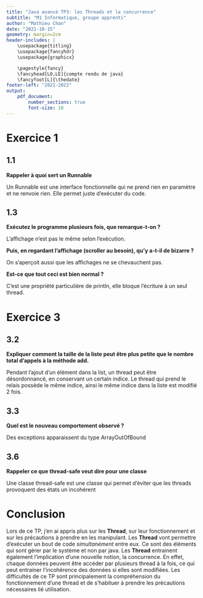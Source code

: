 ```yaml
---
title: "Java avancé TP3: les Threads et la concurrence"
subtitle: "M1 Informatique, groupe apprenti"
author: "Mathieu Chan"
date: "2021-10-15"
geometry: margin=2cm
header-includes: |
	\usepackage{titling}
	\usepackage{fancyhdr}
	\usepackage{graphicx}

	\pagestyle{fancy}
	\fancyhead[LO,LE]{compte rendu de java}
	\fancyfoot[L]{\thedate}
footer-left: "2021-2022"
output:
    pdf_document:
        number_sections: true
		font-size: 10
---
```


\newpage

# Exercice 1

## 1.1

__Rappeler à quoi sert un Runnable__

Un Runnable est une interface fonctionnelle qui ne prend rien en paramètre et ne
renvoie rien. Elle permet juste d'exécuter du code.

## 1.3

__Exécutez le programme plusieurs fois, que remarque-t-on ?__

L'affichage n'est pas le même selon l'exécution.

__Puis, en regardant l'affichage (scroller au besoin), qu'y a-t-il de bizarre
?__

On s'aperçoit aussi que les affichages ne se chevauchent pas.

__Est-ce que tout ceci est bien normal ?__

C'est une propriété particulière de println, elle bloque l'écriture à un seul
thread.

# Exercice 3

## 3.2

__Expliquer comment la taille de la liste peut être plus petite que le nombre
total d'appels à la méthode add.__

Pendant l'ajout d'un élément dans la list, un thread peut être désordonnancé,
en conservant un certain indice.
Le thread qui prend le relais possède le même indice, ainsi le même indice dans
la liste est modifié 2 fois.

## 3.3

__Quel est le nouveau comportement observé ?__

Des exceptions apparaissent du type ArrayOutOfBound

## 3.6

__Rappeler ce que thread-safe veut dire pour une classe__

Une classe thread-safe est une classe qui permet d'éviter que les threads
provoquent des états un incohérent

# Conclusion

Lors de ce TP, j'en ai appris plus sur les __Thread__, sur leur fonctionnement
et sur les précautions à prendre en les manipulant.
Les __Thread__ vont permettre d'exécuter un bout de code _simultanément_ entre
eux.
Ce sont des éléments qui sont gérer par le système et non par java.
Les __Thread__ entrainent également l'implication d'une nouvelle notion, la
concurrence. En effet, chaque données peuvent être accéder par plusieurs thread
à la fois, ce qui peut entrainer l'incohérence des données si elles sont
modifiées.
Les difficultés de ce TP sont principalement la compréhension du fonctionnement
d'une thread et de s'habituer à prendre les précautions nécessaires lié
utilisation.
